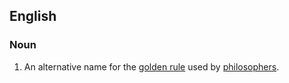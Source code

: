 {{wikipedia}}
==English==
===Noun===
{{en-noun|head=[[ethic]] [[of]] [[reciprocity]]|ethics of reciprocity}}

# {{ethics}} An alternative name for the [[golden rule]] used by [[philosophers]].